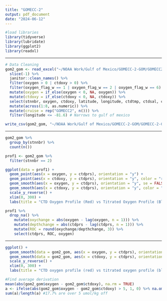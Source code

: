 ---
title: "GOMECC-2"
output: pdf_document
date: "2024-06-12"
---

```{r}
#load libraries
library(tidyverse)
library(lubridate)
library(ggplot2)
library(readxl)
```

-------------------------------------------------------------------------------

```{r}
# Data Cleaning
gom2_gom <- read_excel("~/NOAA Work/Gulf of Mexico/GOMECC-2-GOM/GOMECC2_station_data-1.xlsx") %>% 
  slice(-1) %>% 
  janitor::clean_names() %>% 
  filter(oxygen > 0 | ctdoxy > 0) %>% 
  filter(oxygen_flag_w == 1 | oxygen_flag_w == 2 | oxygen_flag_w == 6) %>% 
  mutate(oxygen = if_else(oxygen < 0, NA, oxygen)) %>% 
  mutate(ctdoxy = if_else(ctdoxy < 0, NA, ctdoxy)) %>%
  select(stnnbr, oxygen, ctdoxy, latitude, longitude, ctdtmp, ctdsal, ctdprs, date) %>% 
  mutate(across(1:8, as.numeric)) %>% 
  mutate(cruise = rep("GOMECC2", n())) %>% 
  filter(longitude <= -81.6) # Narrows to gulf of mexico

write_csv(gom2_gom, "~/NOAA Work/Gulf of Mexico/GOMECC-2-GOM/GOMECC-2-GOM-CLEAN.csv")
```

--------------------------------------------------------------------------------

```{r}
gom2_gom %>% 
  group_by(stnnbr) %>% 
  count(n())
```

```{r}
prof1 <- gom2_gom %>% 
  filter(stnnbr == 2) 
```

```{r}
ggplot(data = prof1) +
  geom_point(aes(x = oxygen, y = ctdprs), orientation = "y") +
  geom_point(aes(x = ctdoxy, y = ctdprs), orientation = "y", color = "red") +
  geom_smooth(aes(x = oxygen, y = ctdprs), orientation = "y", se = FALSE, color = "black") +
  geom_smooth(aes(x = ctdoxy, y = ctdprs), orientation = "y", color = "red", se = FALSE) +
  scale_y_reverse() +
  xlim(0, 300) +
  labs(title = "CTD Oxygen Profile (Red) vs Titrated Oxygen Profile (Black)", y = "depth (m)", x = "oxygen (umol/kg)", caption = "Cruise GOMECC-2, site 2")
```                                                                 

```{r}
prof1 %>%
  drop_na() %>% 
    mutate(oxychange = abs(oxygen - lag(oxygen, n = 1))) %>% 
    mutate(depthchange = abs(ctdprs - lag(ctdprs, n = 1))) %>% 
    mutate(ROC = round(oxychange/depthchange, 3)) %>% 
    select(ctdprs, ROC, oxygen)
```

--------------------------------------------------------------------------------

```{r}
ggplot() +
  geom_smooth(data = gom2_gom, aes(x = oxygen, y = ctdprs), orientation = "y") +
  geom_smooth(data = gom2_gom, aes(x = ctdoxy, y = ctdprs), orientation = "y", color = "red") +
  scale_y_reverse() +
  xlim(0, 300) +
  labs(title = "CTD oxygen profile (red) vs titrated oxygen profile (blue)", y = "depth (m)", x = "oxygen (umol/kg)")
```

```{r}
#Find average derivation
mean(abs(gom2_gom$oxygen - gom2_gom$ctdoxy), na.rm = TRUE)
a <- ifelse(abs(gom2_gom$oxygen - gom2_gom$ctdoxy) > 5, 1, 0) %>% na.omit()
sum(a)/length(a) #17.7% are over 5 umol/kg off
```


